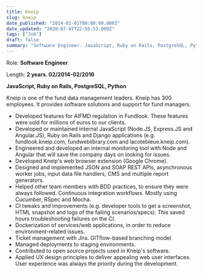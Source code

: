 ```yaml
---
title: Kneip
slug: kneip
date_published: "2014-02-01T00:00:00.000Z"
date_updated: "2020-07-07T22:55:53.000Z"
tags: ["Job"]
draft: false
summary: "Software Engineer. JavaScript, Ruby on Rails, PostgreSQL, Python."
---
```


Role: **Software Engineer**

Length: **2 years. 02/2014-02/2016**

**JavaScript, Ruby on Rails, PostgreSQL, Python**

Kneip is one of the fund data management leaders. Kneip has 300 employees. It provides software solutions and support for fund managers.

- Developed features for AIFMD regulation in Fundlook. These features were sold for millions of euros to our clients.
- Developed or maintained internal JavaScript (Node.JS, Express.JS and Angular.JS), Ruby on Rails and Django applications (e.g. fundlook.kneip.com, fundweblibrary.com and lacotebleue.kneip.com).
- Engineered and developed an internal monitoring tool with Node and Angular that will save the company days on looking for issues.
- Developed Kneip's web browser extension (Google Chrome).
- Designed and implemented JSON and SOAP REST APIs, asynchronous worker jobs, input data file handlers, CMS and multiple report generators.
- Helped other team members with BDD practices, to ensure they were always followed. Continuous integration workflows. Mostly using Cucumber, RSpec and Mocha.
- CI tweaks and improvements (e.g. developer tools to get a screenshot, HTML snapshot and logs of the failing scenarios/specs). This saved hours troubleshooting failures on the CI.
- Dockerization of services/web applications, in order to reduce environment-related issues.
- Ticket management with Jira. GITflow-based branching model
- Managed deployments to staging environments.
- Contributed to open source projects used in Kneip's software.
- Applied UX design principles to deliver appealing web user interfaces. User experience was always the priority during the development.
